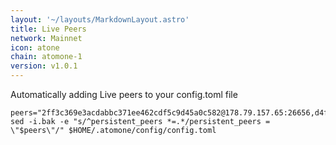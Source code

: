 ```yaml
---
layout: '~/layouts/MarkdownLayout.astro'
title: Live Peers
network: Mainnet
icon: atone
chain: atomone-1
version: v1.0.1
---
```

Automatically adding Live peers to your config.toml file
```
peers="2ff3c369e3acdabbc371ee462cdf5c9d45a0c582@178.79.157.65:26656,d4fedcd6918becd7804e7ccaad3d71237edfbb46@144.76.92.22:10656,608b9ddafe16715e05563d8cd40d703b71a6e6a5@162.55.103.20:43656,11024dd977b88f92432dd27bb671c8ab39caa511@65.21.15.238:27656,9a2104250620518e94650bda45ca4bf7a40eae14@92.255.196.146:26656,6d659f88556185baa8b8aab70659ff8489bc71d8@184.107.110.20:17900,352a74c5d34bf10d78bc1a4c2d0cde9ad7de30e3@136.52.63.107:26656,8189bbd3888f1b963a1de6399a16bd1186760912@15.235.115.156:17900,1728955056b6aa8ee8d9c4cd41cd1eeeb1474462@136.38.55.33:26656,5ad3d484730844e66f15926c4fcc006c77b53ddd@88.99.137.151:26656,2c02f0e92e00a7fdacdfafb1919b3424047b1701@45.87.107.24:27656,0d54eb13f795a07cfacfc5fe963b8dc27b84fc94@135.181.237.86:26656,caa0b10601fc6f2b974c5111c54820ac44b356de@65.109.123.86:26656,35ecbcf9d8377ca2298cbe7a81eb57e520eb2154@152.53.33.96:26656,4a89ad49b77cb751f02825f21b95c77b7bdb8e27@107.155.98.206:60856,a31d85900f6562b3a8b275617359643a5607ed40@146.70.243.163:26656,e1b058e5cfa2b836ddaa496b10911da62dcf182e@164.152.161.227:26656,0b209dd07b07e4754b8763a2cde80eb02a87bee5@65.109.97.51:26656,ca1d8ab2fdc1cbff4c8283ddbcc8fd53a7d9a254@65.21.215.167:26656,9e6916423eaa4302127a0b7cb518ead4f8b98fd8@89.109.112.42:30656,e28ee47043a193f67fa9598a47a32494c5382a12@164.92.105.245:26656"
sed -i.bak -e "s/^persistent_peers *=.*/persistent_peers = \"$peers\"/" $HOME/.atomone/config/config.toml
```
